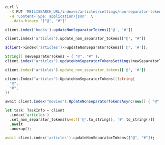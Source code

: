 <CodeGroup>

```bash cURL
curl \
  -X PUT 'MEILISEARCH_URL/indexes/articles/settings/non-separator-tokens' \
  -H 'Content-Type: application/json'  \
  --data-binary '["@", "#"]'
```

```javascript JS
client.index('books').updateNonSeparatorTokens(['@', '#'])
```

```python Python
client.index('articles').update_non_separator_tokens(["@", "#"])
```

```php PHP
$client->index('articles')->updateNonSeparatorTokens(['@', '#']);
```

```java Java
String[] newSeparatorTokens = { "@", "#" };
client.index("articles").updateNonSeparatorTokensSettings(newSeparatorTokens);
```

```ruby Ruby
client.index('articles').update_non_separator_tokens(['@', '#'])
```

```go Go
client.Index("articles").UpdateNonSeparatorTokens([]string{
  "@",
  "#",
})
```

```csharp C#
await client.Index("movies").UpdateNonSeparatorTokensAsync(new[] { "@", "#" });
```

```rust Rust
let task: TaskInfo = client
  .index('articles')
  .set_non_separator_tokens(&vec!['@'.to_string(), '#'.to_string()])
  .await
  .unwrap();
```

```dart Dart
await client.index('articles').updateNonSeparatorTokens(["@", "#"]);
```
</CodeGroup>